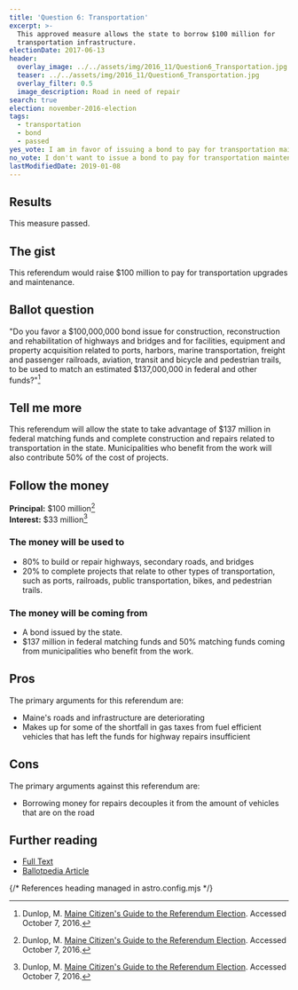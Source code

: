 ```yaml
---
title: 'Question 6: Transportation'
excerpt: >-
  This approved measure allows the state to borrow $100 million for
  transportation infrastructure.
electionDate: 2017-06-13
header:
  overlay_image: ../../assets/img/2016_11/Question6_Transportation.jpg
  teaser: ../../assets/img/2016_11/Question6_Transportation.jpg
  overlay_filter: 0.5
  image_description: Road in need of repair
search: true
election: november-2016-election
tags:
  - transportation
  - bond
  - passed
yes_vote: I am in favor of issuing a bond to pay for transportation maintenance.
no_vote: I don't want to issue a bond to pay for transportation maintenance.
lastModifiedDate: 2019-01-08
---
```


## Results

This measure passed.

## The gist

This referendum would raise $100 million to pay for transportation upgrades and maintenance.

## Ballot question

"Do you favor a $100,000,000 bond issue for construction, reconstruction and rehabilitation of highways and bridges and for facilities, equipment and property acquisition related to ports, harbors, marine transportation, freight and passenger railroads, aviation, transit and bicycle and pedestrian trails, to be used to match an estimated $137,000,000 in federal and other funds?"[^2]

<YesNoTable yesContent={frontmatter.yes_vote} noContent={frontmatter.no_vote} />

## Tell me more

This referendum will allow the state to take advantage of $137 million in federal matching funds and complete construction and repairs related to transportation in the state. Municipalities who benefit from the work will also contribute 50% of the cost of projects.

## Follow the money

**Principal:** $100 million[^2]
<br />**Interest:** $33 million[^2]

### The money will be used to

- 80% to build or repair highways, secondary roads, and bridges
- 20% to complete projects that relate to other types of transportation, such as ports, railroads, public transportation, bikes, and pedestrian trails.

### The money will be coming from

- A bond issued by the state.
- $137 million in federal matching funds and 50% matching funds coming from municipalities who benefit from the work.

## Pros

The primary arguments for this referendum are:

- Maine's roads and infrastructure are deteriorating
- Makes up for some of the shortfall in gas taxes from fuel efficient vehicles that has left the funds for highway repairs insufficient

## Cons

The primary arguments against this referendum are:

- Borrowing money for repairs decouples it from the amount of vehicles that are on the road

## Further reading

- [Full Text](http://legislature.maine.gov/legis/bills/bills_127th/chapters/PUBLIC478.asp)
- [Ballotpedia Article](<https://ballotpedia.org/Maine_Transportation_Bond,_Question_6_(2016)>)

{/* References heading managed in astro.config.mjs */}
[^1]: Ballotpedia State Desk. [Maine Transportation Bond, Question 6 (2016)](https://ballotpedia.org/Maine_Transportation_Bond,_Question_6_(2016)). Ballotpedia.  Accessed October 7, 2016.
[^2]: Dunlop, M. [Maine Citizen's Guide to the Referendum Election](http://www.state.me.us/sos/cec/elec/upcoming/citizensguide2016.pdf). Accessed October 7, 2016.
